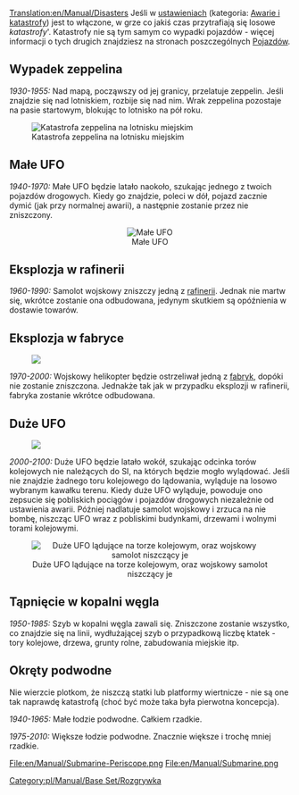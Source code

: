 [[Translation:en/Manual/Disasters]]
{{pl/Spis treści}}
Jeśli w [[pl/Archive/Manual/Settings/Ustawienia|ustawieniach]] (kategoria: [[pl/Archive/Unmapped/Ustawienia/Awarie i katastrofy|Awarie i katastrofy]]) jest to włączone, w grze co jakiś czas przytrafiają się losowe ''katastrofy'''. Katastrofy nie są tym samym co wypadki pojazdów - więcej informacji o tych drugich znajdziesz na stronach poszczególnych [[pl/Manual/Pojazdy|Pojazdów]].

== Wypadek zeppelina ==
''1930-1955:''
Nad mapą, począwszy od jej granicy, przelatuje zeppelin. Jeśli znajdzie się nad lotniskiem, rozbije się nad nim. Wrak zeppelina pozostaje na pasie startowym, blokując to lotnisko na pół roku.

[[File:en/Manual/Zeppelin.png|center|frame|Katastrofa zeppelina na lotnisku miejskim]]

== Małe UFO ==
''1940-1970:''
Małe UFO będzie latało naokoło, szukając jednego z twoich pojazdów drogowych. Kiedy go znajdzie, poleci w dół, pojazd zacznie dymić (jak przy normalnej awarii), a następnie zostanie przez nie zniszczony.

<center>[[File:en/Manual/Smallufo.png|center|frame|Małe UFO]]</center>

== Eksplozja w rafinerii ==
''1960-1990:''
Samolot wojskowy zniszczy jedną z [[pl/Manual/Base Set/Industries/Rafineria|rafinerii]]. Jednak nie martw się, wkrótce zostanie ona odbudowana, jedynym skutkiem są opóźnienia w dostawie towarów.

== Eksplozja w fabryce ==

[[File:en/Manual/Helicopter.png|right|frame|]]

''1970-2000:''
Wojskowy helikopter będzie ostrzeliwał jedną z [[pl/Manual/Base Set/Industries/Fabryka|fabryk]], dopóki nie zostanie zniszczona. Jednakże tak jak w przypadku eksplozji w rafinerii, fabryka zostanie wkrótce odbudowana.

== Duże UFO ==

[[File:en/Manual/Bomber.png|right|frame|]]

''2000-2100:''
Duże UFO będzie latało wokół, szukając odcinka torów kolejowych nie należących do SI, na których będzie mogło wylądować. Jeśli nie znajdzie żadnego toru kolejowego do lądowania, wyląduje na losowo wybranym kawałku terenu. Kiedy duże UFO wyląduje, powoduje ono zepsucie się pobliskich pociągów i pojazdów drogowych niezależnie od ustawienia awarii. Później nadlatuje samolot wojskowy i zrzuca na nie bombę, niszcząc UFO wraz z pobliskimi budynkami, drzewami i wolnymi torami kolejowymi.

<center>[[File:en/Manual/Largeufo.png|center|frame|Duże UFO lądujące na torze kolejowym, oraz wojskowy samolot niszczący je]]</center>

== Tąpnięcie w kopalni węgla ==
''1950-1985:''
Szyb w kopalni węgla zawali się. Zniszczone zostanie wszystko, co znajdzie się na linii, wydłużającej szyb o przypadkową liczbę ktatek - tory kolejowe, drzewa, grunty rolne, zabudowania miejskie itp.

== Okręty podwodne ==
Nie wierzcie plotkom, że niszczą statki lub platformy wiertnicze - nie są one tak naprawdę katastrofą (choć być może taka była pierwotna koncepcja).

''1940-1965:'' Małe łodzie podwodne. Całkiem rzadkie.

''1975-2010:'' Większe łodzie podwodne. Znacznie większe i trochę mniej rzadkie.

<gallery widths=300px>
File:en/Manual/Submarine-Periscope.png
File:en/Manual/Submarine.png
</gallery>

[[Category:pl/Manual/Base Set/Rozgrywka]]